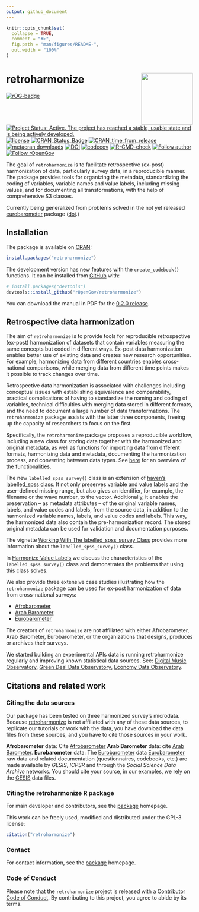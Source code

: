 ```yaml
---
output: github_document
---
```


<!-- README.md is generated from README.Rmd. Please edit that file -->

```r
knitr::opts_chunk$set(
  collapse = TRUE,
  comment = "#>",
  fig.path = "man/figures/README-",
  out.width = "100%"
)
```

# retroharmonize <a href='https://ropengov.github.io/retroharmonize/'><img src='man/figures/logo.png' align="right" height="139" /></a>

<!-- badges: start -->
[![rOG-badge](https://ropengov.github.io/rogtemplate/reference/figures/ropengov-badge.svg)](http://ropengov.org/)
[![Project Status: Active. The project has reached a stable, usable state and is being actively developed.](https://www.repostatus.org/badges/latest/active.svg)](https://www.repostatus.org/#active)
[![license](https://img.shields.io/badge/license-GPL--3-blue.svg)](https://www.gnu.org/licenses/gpl-3.0.en.html)
[![CRAN\_Status\_Badge](https://www.r-pkg.org/badges/version/retroharmonize)](https://cran.r-project.org/package=retroharmonize)
[![CRAN\_time\_from\_release](https://www.r-pkg.org/badges/ago/retroharmonize)](https://cran.r-project.org/package=retroharmonize)
[![metacran downloads](https://cranlogs.r-pkg.org/badges/retroharmonize)](https://cran.r-project.org/package=retroharmonize)
[![DOI](https://zenodo.org/badge/DOI/10.5281/zenodo.5639098.svg)](https://doi.org/10.5281/zenodo.5639098)
[![codecov](https://codecov.io/gh/ropengov/retroharmonize/branch/master/graph/badge.svg?token=ShTTeqB5kL)](https://app.codecov.io/gh/ropengov/retroharmonize)
[![R-CMD-check](https://github.com/rOpenGov/retroharmonize/workflows/R-CMD-check/badge.svg)](https://github.com/rOpenGov/retroharmonize/actions)
[![Follow author](https://img.shields.io/twitter/follow/antaldaniel.svg?style=social)](https://twitter.com/intent/follow?screen_name=antaldaniel)
[![Follow rOpenGov](https://img.shields.io/twitter/follow/ropengov.svg?style=social)](https://twitter.com/intent/follow?screen_name=ropengov)
<!-- badges: end -->

The goal of `retroharmonize` is to facilitate retrospective (ex-post) harmonization of data, particularly survey data, in a reproducible manner. The package provides tools for organizing the metadata, standardizing the coding of variables, variable names and value labels, including missing values, and for documenting all transformations, with the help of comprehensive S3 classes.

Currently being generalized from problems solved in the  not yet released [eurobarometer](https://github.com/antaldaniel/eurobarometer) package ([doi](https://doi.org/10.5281/zenodo.3825700).)

## Installation

The package is available on [CRAN](https://CRAN.R-project.org):

``` r
install.packages("retroharmonize")
```

The development version has new features with the `create_codebook()` functions. It can be installed from [GitHub](https://github.com/) with:

``` r
# install.packages("devtools")
devtools::install_github("rOpenGov/retroharmonize")
```

You can download the manual in PDF for the  [0.2.0 release](https://retroharmonize.dataobservatory.eu/retroharmonize_0.2.0.pdf).

## Retrospective data harmonization

The aim of `retroharmonize` is to provide tools for reproducible retrospective (ex-post) harmonization of datasets that contain variables measuring the same concepts but coded in different ways. Ex-post data harmonization enables better use of existing data and creates new research opportunities. For example, harmonizing data from different countries enables cross-national comparisons, while merging data from different time points makes it possible to track changes over time.

Retrospective data harmonization is associated with challenges including conceptual issues with establishing equivalence and comparability, practical complications of having to standardize the naming and coding of variables, technical difficulties with merging data stored in different formats, and the need to document a large number of data transformations. The `retroharmonize` package assists with the latter three components, freeing up the capacity of researchers to focus on the first.

Specifically, the `retroharmonize` package proposes a reproducible workflow, including a new class for storing data together with the harmonized and original metadata, as well as functions for importing data from different formats, harmonizing data and metadata, documenting the harmonization process, and converting between data types. See [here](https://retroharmonize.dataobservatory.eu/reference/retrohamonize.html) for an overview of the functionalities.

The new `labelled_spss_survey()` class is an extension of [haven’s labelled_spss class](https://haven.tidyverse.org/reference/labelled_spss.html). It not only preserves variable and value labels and the user-defined missing range, but also gives an identifier, for example, the filename or the wave number, to the vector. Additionally, it enables the preservation -- as metadata attributes -- of the original variable names, labels, and value codes and labels, from the source data, in addition to the harmonized variable names, labels, and value codes and labels. This way, the harmonized data also contain the pre-harmonization record. The stored original metadata can be used for validation and documentation purposes. 

The vignette [Working With The labelled_spss_survey Class](https://retroharmonize.dataobservatory.eu/articles/labelled_spss_survey.html) provides more information about the `labelled_spss_survey()` class.

In [Harmonize Value Labels](https://retroharmonize.dataobservatory.eu/articles/harmonize_labels.html) we discuss the characteristics of the `labelled_spss_survey()` class and demonstrates the problems that using this class solves.

We also provide three extensive case studies illustrating how the `retroharmonize` package can be used for ex-post harmonization of data from cross-national surveys:  

- [Afrobarometer](https://retroharmonize.dataobservatory.eu/articles/afrobarometer.html) 
- [Arab Barometer](https://retroharmonize.dataobservatory.eu/articles/arabbarometer.html) 
- [Eurobarometer](https://retroharmonize.dataobservatory.eu/articles/eurobarometer.html) 

The creators of `retroharmonize` are not affiliated with either Afrobarometer, Arab Barometer, Eurobarometer, or the organizations that designs, produces or archives their surveys.

We started building an experimental APIs data is running retroharmonize regularly and improving known statistical data sources.  See: [Digital Music Observatory](https://music.dataobservatory.eu/), [Green Deal Data Observatory](https://greendeal.dataobservatory.eu/), [Economy Data Observatory](https://economy.dataobservatory.eu/).

## Citations and related work {#citations}

### Citing the data sources

Our package has been tested on three harmonized survey's microdata. Because [retroharmonize](https://retroharmonize.dataobservatory.eu/) is not affiliated with any of these data sources, to replicate our tutorials or work with the data, you have download the data files from these sources, and you have to cite those sources in your work.

**Afrobarometer** data: Cite [Afrobarometer](https://afrobarometer.org/data/)
**Arab Barometer** data: cite [Arab Barometer](https://www.arabbarometer.org/survey-data/data-downloads/).
**Eurobarometer** data: The [Eurobarometer](https://ec.europa.eu/commfrontoffice/publicopinion/index.cfm) data
[Eurobarometer](https://ec.europa.eu/commfrontoffice/publicopinion/index.cfm) raw data and related documentation (questionnaires, codebooks, etc.) are made available by *GESIS*, *ICPSR* and through the *Social Science Data Archive* networks. You should cite your source, in our examples, we rely on the [GESIS](https://www.gesis.org/en/eurobarometer-data-service/search-data-access/data-access) data files.

### Citing the retroharmonize R package

For main developer and contributors, see the [package](https://retroharmonize.dataobservatory.eu/) homepage.

This work can be freely used, modified and distributed under the
GPL-3 license:

```r
citation("retroharmonize")
```

### Contact

For contact information, see the [package](https://retroharmonize.dataobservatory.eu/) homepage.

### Code of Conduct

Please note that the `retroharmonize` project is released with a [Contributor Code of Conduct](https://www.contributor-covenant.org/version/2/0/code_of_conduct/). By contributing to this project, you agree to abide by its terms.

